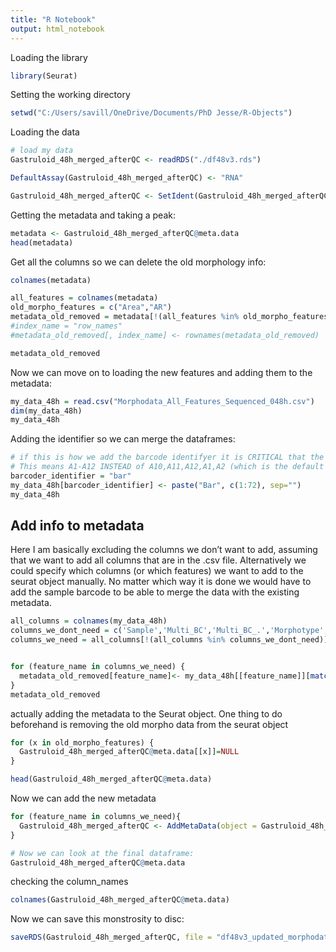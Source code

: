 ```yaml
---
title: "R Notebook"
output: html_notebook
---
```


Loading the library
```r
library(Seurat)
```


Setting the working directory
```r
setwd("C:/Users/savill/OneDrive/Documents/PhD Jesse/R-Objects")
```
Loading the data
```r
# load my data
Gastruloid_48h_merged_afterQC <- readRDS("./df48v3.rds")

DefaultAssay(Gastruloid_48h_merged_afterQC) <- "RNA"

Gastruloid_48h_merged_afterQC <- SetIdent(Gastruloid_48h_merged_afterQC, value = "predicted.id")
```
Getting the metadata and taking a peak:
```r
metadata <- Gastruloid_48h_merged_afterQC@meta.data
head(metadata)
```
Get all the columns so we can delete the old morphology info:
```r
colnames(metadata)
```
```r
all_features = colnames(metadata)
old_morpho_features = c("Area","AR")
metadata_old_removed = metadata[!(all_features %in% old_morpho_features)]
#index_name = "row_names"
#metadata_old_removed[, index_name] <- rownames(metadata_old_removed)

metadata_old_removed

```
Now we can move on to loading the new features and adding them to the metadata:
```r
my_data_48h = read.csv("Morphodata_All_Features_Sequenced_048h.csv")
dim(my_data_48h)
my_data_48h
```
Adding the identifier so we can merge the dataframes:
```r
# if this is how we add the barcode identifyer it is CRITICAL that the order is the same as in the spreadsheet
# This means A1-A12 INSTEAD of A10,A11,A12,A1,A2 (which is the default order in python and pandas)
barcoder_identifier = "bar"
my_data_48h[barcoder_identifier] <- paste("Bar", c(1:72), sep="")
my_data_48h
```
## Add info to metadata
Here I am basically excluding the columns we don't want to add, assuming that we want to add all columns that are in the .csv file. Alternatively we could specify which columns (or which features) we want to add to the seurat object manually. No matter which way it is done we would have to add the sample barcode to be able to merge the data with the existing metadata.
```r
all_columns = colnames(my_data_48h)
columns_we_dont_need = c('Sample','Multi_BC','Multi_BC_.','Morphotype',barcoder_identifier)
columns_we_need = all_columns[!(all_columns %in% columns_we_dont_need)]


for (feature_name in columns_we_need) {
  metadata_old_removed[feature_name]<- my_data_48h[[feature_name]][match(metadata_old_removed$Sample.barcode, my_data_48h[[barcoder_identifier]])]
} 
metadata_old_removed
```

actually adding the metadata to the Seurat object. One thing to do beforehand is removing the old morpho data from the seurat object
```r

for (x in old_morpho_features) {
  Gastruloid_48h_merged_afterQC@meta.data[[x]]=NULL
} 

head(Gastruloid_48h_merged_afterQC@meta.data)
```
Now we can add the new metadata
```r
for (feature_name in columns_we_need){
  Gastruloid_48h_merged_afterQC <- AddMetaData(object = Gastruloid_48h_merged_afterQC, metadata = metadata_old_removed[[feature_name]], col.name = feature_name)
}

# Now we can look at the final dataframe:
Gastruloid_48h_merged_afterQC@meta.data
```
checking the column_names
```r
colnames(Gastruloid_48h_merged_afterQC@meta.data)
```
Now we can save this monstrosity to disc:
```r
saveRDS(Gastruloid_48h_merged_afterQC, file = "df48v3_updated_morphodata.rds")
```
